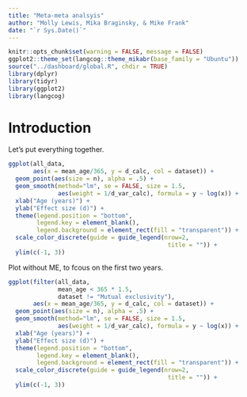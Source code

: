 ```yaml
---
title: "Meta-meta analsyis"
author: "Molly Lewis, Mika Braginsky, & Mike Frank"
date: "`r Sys.Date()`"
---
```


```r
knitr::opts_chunk$set(warning = FALSE, message = FALSE)
ggplot2::theme_set(langcog::theme_mikabr(base_family = "Ubuntu"))
source("../dashboard/global.R", chdir = TRUE)
library(dplyr)
library(tidyr)
library(ggplot2)
library(langcog)
```

# Introduction

Let's put everything together. 


```r
ggplot(all_data,
       aes(x = mean_age/365, y = d_calc, col = dataset)) + 
  geom_point(aes(size = n), alpha = .5) + 
  geom_smooth(method="lm", se = FALSE, size = 1.5, 
              aes(weight = 1/d_var_calc), formula = y ~ log(x)) + 
  xlab("Age (years)") + 
  ylab("Effect size (d)") + 
  theme(legend.position = "bottom",
        legend.key = element_blank(),
        legend.background = element_rect(fill = "transparent")) + 
  scale_color_discrete(guide = guide_legend(nrow=2, 
                                             title = "")) + 
  ylim(c(-1, 3))
```


Plot without ME, to fcous on the first two years. 

```r
ggplot(filter(all_data, 
              mean_age < 365 * 1.5,
              dataset != "Mutual exclusivity"),
       aes(x = mean_age/365, y = d_calc, col = dataset)) + 
  geom_point(aes(size = n), alpha = .5) + 
  geom_smooth(method="lm", se = FALSE, size = 1.5, 
              aes(weight = 1/d_var_calc), formula = y ~ log(x)) + 
  xlab("Age (years)") + 
  ylab("Effect size (d)") + 
  theme(legend.position = "bottom",
        legend.key = element_blank(),
        legend.background = element_rect(fill = "transparent")) + 
  scale_color_discrete(guide = guide_legend(nrow=2, 
                                             title = "")) + 
  ylim(c(-1, 3))

```



